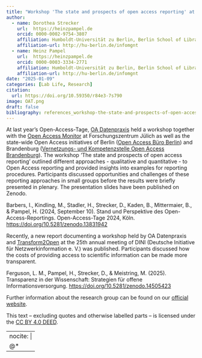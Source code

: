 ```yaml
---
title: "Workshop 'The state and prospects of open access reporting' at Open-Access-Tage"
author: 
  - name: Dorothea Strecker
    url:  https://heinzpampel.de  
    orcid: 0000-0002-9754-3807
    affiliation: Humboldt-Universität zu Berlin, Berlin School of Library and Information Science (IBI) 
    affiliation-url: http://hu-berlin.de/infomgnt  
  - name: Heinz Pampel
    url:  https://heinzpampel.de  
    orcid: 0000-0003-3334-2771
    affiliation: Humboldt-Universität zu Berlin, Berlin School of Library and Information Science (IBI) & Helmholtz Association, Helmholtz Open Science Office 
    affiliation-url: http://hu-berlin.de/infomgnt   
date: "2025-01-09"
categories: [Lab Life, Research]
citation: 
  url: https://doi.org/10.59350/r84e3-7s790      
image: OAT.png
draft: false
bibliography: references_workshop-the-state-and-prospects-of-open-access-reporting.bib 
---
```


At last year's Open-Access-Tage, [OA Datenpraxis](https://oa-datenpraxis.de/en/) held a workshop together with the [Open Access Monitor](https://www.fz-juelich.de/en/zb/open-science/open-access/open-access-monitor-1) at Forschungszentrum Jülich as well as the state-wide Open Access initiatives of Berlin ([Open Access Büro Berlin](https://www.open-access-berlin.de)) and Brandenburg ([Vernetzungs- und Kompetenzstelle Open Access Brandenburg](https://open-access-brandenburg.de/en/)). The workshop ‘The state and prospects of open access reporting’ outlined different approaches - qualitative and quantitative - to Open Access reporting and provided insights into examples for reporting procedures. Participants discussed opportunities and challenges of these reporting approaches in small groups before the results were briefly presented in plenary. The presentation slides have been published on Zenodo.

Barbers, I., Kindling, M., Stadler, H., Strecker, D., Kaden, B., Mittermaier, B., & Pampel, H. (2024, September 10). Stand und Perspektive des Open-Access-Reportings. Open-Access-Tage 2024, Köln. <https://doi.org/10.5281/zenodo.13831942>

Recently, a new report documenting a workshop held by OA Datenpraxis and [Transform2Open]() at the 25th annual meeting of DINI (Deutsche Initiative für Netzwerkinformation e. V.) was published. Participants discussed how the costs of providing access to scientific information can be made more transparent.

Ferguson, L. M., Pampel, H., Strecker, D., & Meistring, M. (2025). Transparenz in der Wissenschaft: Strategien für offene Informationsversorgung. <https://doi.org/10.5281/zenodo.14505423>

Further information about the research group can be found on our [official website](http://hu.berlin/infomgnt).

This text – excluding quotes and otherwise labelled parts – is licensed under the [CC BY 4.0 DEED](https://creativecommons.org/licenses/by/4.0/deed.de).

---
nocite: |
  @*
---
